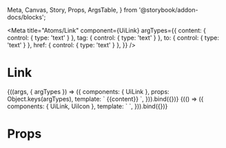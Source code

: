   Meta, Canvas, Story, Props, ArgsTable,
} from '@storybook/addon-docs/blocks';

<Meta
  title="Atoms/Link"
  component={UiLink}
  argTypes={{
    content: { control: { type: 'text' } },
    tag: { control: { type: 'text' } },
    to: { control: { type: 'text' } },
    href: { control: { type: 'text' } },
  }}
/>

# Link

<Canvas>
  <Story
    name="Common"
    args={{
      content: 'Next',
      tag: 'span',
      to: '',
      href: 'https://infermedica.com/',
    }}
  >
    {((args, { argTypes }) => ({
      components: { UiLink },
      props: Object.keys(argTypes),
      template: `<UiLink
        :tag="tag"
        :to="to"
        :href="href"
      >
        {{content}}
      </UiLink>`,
    })).bind({})}
  </Story>
</Canvas>

<Canvas>
  <Story
    name="Link with component"
  >
    {(() => ({
      components: { UiLink, UiIcon },
      template: `<UiLink
        href="https://infermedica.com/"
        target="_blank"
      >
        <UiIcon icon="search" />
      </UiLink>`,
    })).bind({})}
  </Story>
</Canvas>

# Props

<Props of={UiLink} />
